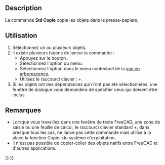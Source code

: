 <languages/>

{{Docnav/fr
|[[Std_Cut/fr|Couper]]
|[[Std_Paste/fr|Coller]]
|[[Std_Edit_Menu/fr|Menu Edition]]
|IconL=Std_Cut.svg
|IconR=Std_Paste.svg
|IconC=Freecad.svg
}}

{{GuiCommand/fr
|Name=Std Copy
|Name/fr=Std Copier
|MenuLocation=Édition → Copier
|Workbenches=Tous
|Shortcut={{KEY|Ctrl}}+{{KEY|C}}
|SeeAlso=[[Std_Cut/fr|Std Couper]], [[Std_Paste/fr|Std Coller]], [[Std_DuplicateSelection/fr|Std Dupliquer la sélection]]
}}

==Description== 

La commande '''Std Copie''' copie les objets dans le presse-papiers.

<span id="Usage"></span>
==Utilisation== 

# Sélectionnez un ou plusieurs objets.
# Il existe plusieurs façons de lancer la commande :
#* Appuyez sur le bouton {{Button|[[Image:Std_Copy.svg|16px]] [[Std_Copy/fr|Copier]]}}.
#* Sélectionnez l'option {{MenuCommand|Édition → [[Image:Std_Copy.svg|16px]] Copier}} du menu.
#* Sélectionnez l'option {{MenuCommand|[[Image:Std_Copy.svg|16px]] Copier}} dans le menu contextuel de la [[Tree_view/fr|vue en arborescence]].
#* Utilisez le raccourci clavier : {{KEY|Ctrl}}+{{KEY|C}}.
# Si les objets ont des dépendances qui n'ont pas été sélectionnées, une fenêtre de dialogue vous demandera de spécifier ceux qui doivent être inclus.

<span id="Notes"></span>
==Remarques==

* Lorsque vous travaillez dans une fenêtre de texte FreeCAD, une zone de saisie ou une feuille de calcul, le raccourci clavier standard {{KEY|Ctrl}}+{{KEY|C}}, dans presque tous les cas, ne lance pas cette commande mais utilise à la place la fonction Copier du système d'exploitation.
* Il n'est pas possible de copier-coller des objets natifs entre FreeCAD et d'autres applications.


{{Docnav/fr
|[[Std_Cut/fr|Couper]]
|[[Std_Paste/fr|Coller]]
|[[Std_Edit_Menu/fr|Menu Edition]]
|IconL=Std_Cut.svg
|IconR=Std_Paste.svg
|IconC=Freecad.svg
}}

{{Std_Base_navi{{#translation:}}}}
{{Userdocnavi{{#translation:}}}}